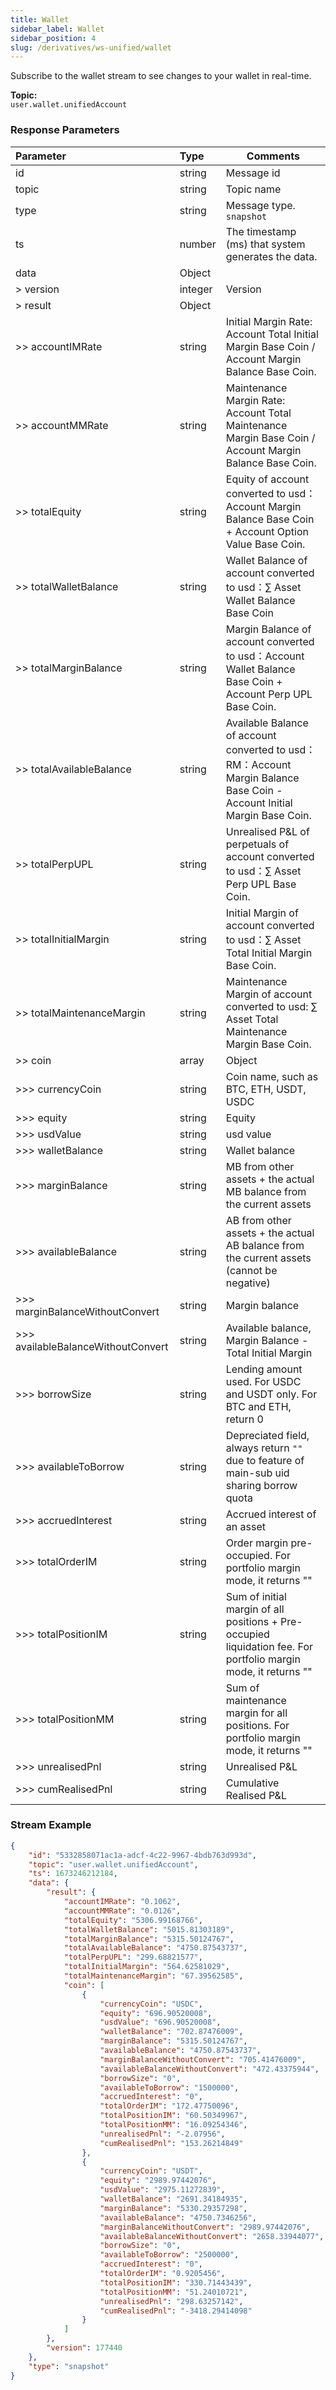 ```yaml
---
title: Wallet
sidebar_label: Wallet
sidebar_position: 4
slug: /derivatives/ws-unified/wallet
---
```


Subscribe to the wallet stream to see changes to your wallet in real-time.

**Topic:**<br/>
`user.wallet.unifiedAccount`

### Response Parameters
| Parameter | Type | Comments|
|:----- |:-----|----- |
|id |string |Message id |
|topic |string |Topic name |
|type |string |Message type. `snapshot`|
|ts |number |The timestamp (ms) that system generates the data. |
|data |Object | |
|> version |integer |Version|
|> result |Object | |
|>> accountIMRate |string |Initial Margin Rate: Account Total Initial Margin Base Coin / Account Margin Balance Base Coin. |
|>> accountMMRate |string |Maintenance Margin Rate: Account Total Maintenance Margin Base Coin / Account Margin Balance Base Coin. |
|>> totalEquity |string |Equity of account converted to usd：Account Margin Balance Base Coin + Account Option Value Base Coin. |
|>> totalWalletBalance |string |Wallet Balance of account converted to usd：∑ Asset Wallet Balance Base Coin |
|>> totalMarginBalance |string |Margin Balance of account converted to usd：Account Wallet Balance Base Coin + Account Perp UPL Base Coin. |
|>> totalAvailableBalance |string |Available Balance of account converted to usd：RM：Account Margin Balance Base Coin - Account Initial Margin Base Coin. |
|>> totalPerpUPL |string |Unrealised P&L of perpetuals of account converted to usd：∑ Asset Perp UPL Base Coin. |
|>> totalInitialMargin |string |Initial Margin of account converted to usd：∑ Asset Total Initial Margin Base Coin. |
|>> totalMaintenanceMargin |string |Maintenance Margin of account converted to usd: ∑ Asset Total Maintenance Margin Base Coin. |
|>> coin |array |Object |
|>>> currencyCoin |string |Coin name, such as BTC, ETH, USDT, USDC |
|>>> equity |string |Equity |
|>>> usdValue |string |usd value |
|>>> walletBalance |string |Wallet balance |
|>>> marginBalance |string |MB from other assets + the actual MB balance from the current assets |
|>>> availableBalance |string |AB from other assets + the actual AB balance from the current assets (cannot be negative) |
|>>> marginBalanceWithoutConvert |string |Margin balance |
|>>> availableBalanceWithoutConvert	|string	|Available balance, Margin Balance - Total Initial Margin |
|>>> borrowSize |string |Lending amount used. For USDC and USDT only. For BTC and ETH, return 0|
|>>> availableToBorrow |string |Depreciated field, always return `""` due to feature of main-sub uid sharing borrow quota |
|>>> accruedInterest |string |Accrued interest of an asset |
|>>> totalOrderIM |string |Order margin pre-occupied. For portfolio margin mode, it returns ""|
|>>> totalPositionIM |string |Sum of initial margin of all positions + Pre-occupied liquidation fee. For portfolio margin mode, it returns ""|
|>>> totalPositionMM |string |Sum of maintenance margin for all positions. For portfolio margin mode, it returns ""|
|>>> unrealisedPnl |string |Unrealised P&L |
|>>> cumRealisedPnl |string |Cumulative Realised P&L

### Stream Example

```json
{
    "id": "5332858071ac1a-adcf-4c22-9967-4bdb763d993d",
    "topic": "user.wallet.unifiedAccount",
    "ts": 1673246212184,
    "data": {
        "result": {
            "accountIMRate": "0.1062",
            "accountMMRate": "0.0126",
            "totalEquity": "5306.99168766",
            "totalWalletBalance": "5015.81303189",
            "totalMarginBalance": "5315.50124767",
            "totalAvailableBalance": "4750.87543737",
            "totalPerpUPL": "299.68821577",
            "totalInitialMargin": "564.62581029",
            "totalMaintenanceMargin": "67.39562585",
            "coin": [
                {
                    "currencyCoin": "USDC",
                    "equity": "696.90520008",
                    "usdValue": "696.90520008",
                    "walletBalance": "702.87476009",
                    "marginBalance": "5315.50124767",
                    "availableBalance": "4750.87543737",
                    "marginBalanceWithoutConvert": "705.41476009",
                    "availableBalanceWithoutConvert": "472.43375944",
                    "borrowSize": "0",
                    "availableToBorrow": "1500000",
                    "accruedInterest": "0",
                    "totalOrderIM": "172.47750096",
                    "totalPositionIM": "60.50349967",
                    "totalPositionMM": "16.09254346",
                    "unrealisedPnl": "-2.07956",
                    "cumRealisedPnl": "153.26214849"
                },
                {
                    "currencyCoin": "USDT",
                    "equity": "2989.97442076",
                    "usdValue": "2975.11272839",
                    "walletBalance": "2691.34184935",
                    "marginBalance": "5330.29357298",
                    "availableBalance": "4750.7346256",
                    "marginBalanceWithoutConvert": "2989.97442076",
                    "availableBalanceWithoutConvert": "2658.33944077",
                    "borrowSize": "0",
                    "availableToBorrow": "2500000",
                    "accruedInterest": "0",
                    "totalOrderIM": "0.9205456",
                    "totalPositionIM": "330.71443439",
                    "totalPositionMM": "51.24010721",
                    "unrealisedPnl": "298.63257142",
                    "cumRealisedPnl": "-3418.29414098"
                }
            ]
        },
        "version": 177440
    },
    "type": "snapshot"
}
```